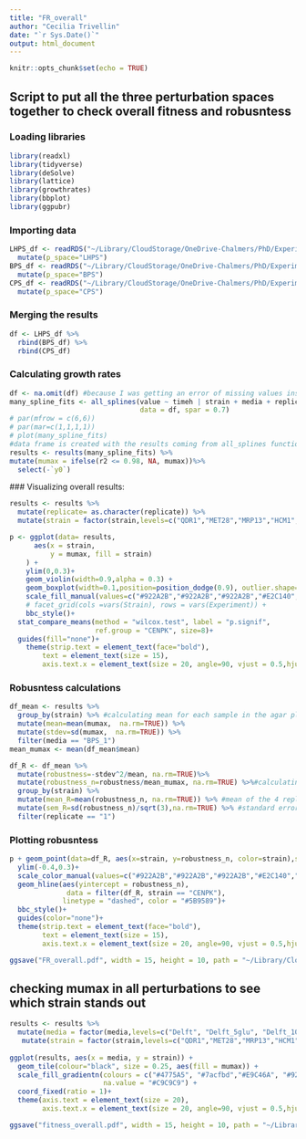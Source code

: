 ```yaml
---
title: "FR_overall"
author: "Cecilia Trivellin"
date: "`r Sys.Date()`"
output: html_document
---
```


```r
knitr::opts_chunk$set(echo = TRUE)
```
## Script to put all the three perturbation spaces together to check overall fitness and robusntess 

### Loading libraries
```r
library(readxl)
library(tidyverse)
library(deSolve)
library(lattice)
library(growthrates)
library(bbplot)
library(ggpubr)
```

### Importing data
```r
LHPS_df <- readRDS("~/Library/CloudStorage/OneDrive-Chalmers/PhD/Experimental_Data/Robusntess application on existing dataset/R_scripts/genetic_markers_robustness/LHPS.rds") %>%
  mutate(p_space="LHPS")
BPS_df <- readRDS("~/Library/CloudStorage/OneDrive-Chalmers/PhD/Experimental_Data/Robusntess application on existing dataset/R_scripts/genetic_markers_robustness/BPS.rds") %>%
  mutate(p_space="BPS")
CPS_df <- readRDS("~/Library/CloudStorage/OneDrive-Chalmers/PhD/Experimental_Data/Robusntess application on existing dataset/R_scripts/genetic_markers_robustness/CPS.rds") %>%
  mutate(p_space="CPS")
```

### Merging the results
```r
df <- LHPS_df %>%
  rbind(BPS_df) %>%
  rbind(CPS_df)
```

### Calculating growth rates
```r
df <- na.omit(df) #because I was getting an error of missing values insmooth splines
many_spline_fits <- all_splines(value ~ timeh | strain + media + replicate + p_space,
                                data = df, spar = 0.7)
# par(mfrow = c(6,6))
# par(mar=c(1,1,1,1))
# plot(many_spline_fits)
#data frame is created with the results coming from all_splines function
results <- results(many_spline_fits) %>%
mutate(mumax = ifelse(r2 <= 0.98, NA, mumax))%>%
  select(-`y0`)
```
 
 ### Visualizing overall results:
```r
results <- results %>%
  mutate(replicate= as.character(replicate)) %>%
  mutate(strain = factor(strain,levels=c("QDR1","MET28","MRP13","HCM1","GBP2","RPS14A","RPS14B","OCA4","MSH3", "BCH1", "WWM1","HLJ1", "TIR3", "SMA2", "CENPK", "ETRED"))) 

p <- ggplot(data= results, 
      aes(x = strain,
          y = mumax, fill = strain)
    ) +
    ylim(0,0.3)+
    geom_violin(width=0.9,alpha = 0.3) +
    geom_boxplot(width=0.1,position=position_dodge(0.9), outlier.shape=NA, aes(middle=mean(mumax)))+
    scale_fill_manual(values=c("#922A2B","#922A2B","#922A2B","#E2C140","#E2C140","#E2C140","#E2C140","#E2C140","#E2C140", "#4775A5", "#4775A5", "#4775A5", "#4775A5", "#4775A5","#5B9589","#5B9589")) +
    # facet_grid(cols =vars(Strain), rows = vars(Experiment)) +
    bbc_style()+
  stat_compare_means(method = "wilcox.test", label = "p.signif", 
                     ref.group = "CENPK", size=8)+
  guides(fill="none")+
    theme(strip.text = element_text(face="bold"),
        text = element_text(size = 15),
        axis.text.x = element_text(size = 20, angle=90, vjust = 0.5,hjust = 1))
```

### Robusntess calculations 
```r
df_mean <- results %>%
  group_by(strain) %>% #calculating mean for each sample in the agar plate 
  mutate(mean=mean(mumax,  na.rm=TRUE)) %>%
  mutate(stdev=sd(mumax,  na.rm=TRUE)) %>%
  filter(media == "BPS_1")
mean_mumax <- mean(df_mean$mean) 

df_R <- df_mean %>%
  mutate(robustness=-stdev^2/mean, na.rm=TRUE)%>%
  mutate(robustness_n=robustness/mean_mumax, na.rm=TRUE) %>%#calculating normalized robustness with the mean of all strains and all experiments
  group_by(strain) %>%
  mutate(mean_R=mean(robustness_n, na.rm=TRUE)) %>% #mean of the 4 replicates per sample coming from the 4 different plates
  mutate(sem_R=sd(robustness_n)/sqrt(3),na.rm=TRUE) %>% #standard error = standard deviation of the sampling distribution/sqrt n of samples
  filter(replicate == "1")
```
### Plotting robusntess 
```r
p + geom_point(data=df_R, aes(x=strain, y=robustness_n, color=strain),size=5)+
  ylim(-0.4,0.3)+
  scale_color_manual(values=c("#922A2B","#922A2B","#922A2B","#E2C140","#E2C140","#E2C140","#E2C140","#E2C140","#E2C140", "#4775A5", "#4775A5", "#4775A5", "#4775A5", "#4775A5","#5B9589","#5B9589")) +
  geom_hline(aes(yintercept = robustness_n), 
              data = filter(df_R, strain == "CENPK"),
             linetype = "dashed", color = "#5B9589")+
  bbc_style()+
  guides(color="none")+
  theme(strip.text = element_text(face="bold"),
        text = element_text(size = 15),
        axis.text.x = element_text(size = 20, angle=90, vjust = 0.5,hjust = 1))

ggsave("FR_overall.pdf", width = 15, height = 10, path = "~/Library/CloudStorage/OneDrive-Chalmers/PhD/Experimental_Data/Robusntess application on existing dataset/R_scripts/genetic_markers_robustness/plots")
```
## checking mumax in all perturbations to see which strain stands out 
```r
results <- results %>%
  mutate(media = factor(media,levels=c("Delft", "Delft_5glu", "Delft_100glu","Delft_NB", "Delft_pH3", "Delft-05VM", "Delft_25NaCl", "Delft_80NaCl",  "Delft_50etoh",  "Delft_100etoh", "Delft_AA2", "Delft_FA2",  "Delft_10LA", "Delft_HMF1", "eSSH20", "SCH100", "BPS_1", "BPS_2",  "BPS_3", "BPS_4", "BPS_5", "BPS_6", "BPS_7", "BPS_8", "BPS_9", "BPS_10", "BPS_11", "BPS_12", "BPS_13", "BPS_14", "BPS_15", "BPS_16", "CPS_1", "CPS_2",  "CPS_3", "CPS_4", "CPS_5", "CPS_6", "CPS_7", "CPS_8", "CPS_9", "CPS_10", "CPS_11", "CPS_12", "CPS_13", "CPS_14", "CPS_15", "CPS_16"))) %>%
   mutate(strain = factor(strain,levels=c("QDR1","MET28","MRP13","HCM1","GBP2","RPS14A","RPS14B","OCA4","MSH3", "BCH1", "WWM1","HLJ1", "TIR3", "SMA2", "CENPK", "ETRED"))) 
      
ggplot(results, aes(x = media, y = strain)) + 
  geom_tile(colour="black", size = 0.25, aes(fill = mumax)) +
  scale_fill_gradientn(colours = c("#4775A5", "#7acfbd","#E9C46A", "#922A2B"),
                       na.value = "#C9C9C9") +
  coord_fixed(ratio = 1)+
  theme(axis.text = element_text(size = 20),
        axis.text.x = element_text(size = 20, angle=90, vjust = 0.5,hjust = 1))

ggsave("fitness_overall.pdf", width = 15, height = 10, path = "~/Library/CloudStorage/OneDrive-Chalmers/PhD/Experimental_Data/Robusntess application on existing dataset/R_scripts/genetic_markers_robustness/plots")
```